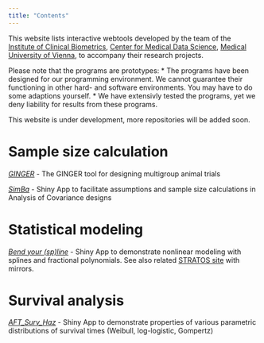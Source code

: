 ```yaml
---
title: "Contents"
---
```


This website lists interactive webtools developed by the team of the [Institute of Clinical Biometrics](https://data-science.meduniwien.ac.at/institute/klinische-biometrie), [Center for Medical Data Science](https://data-science.meduniwien.ac.at), [Medical University of Vienna](https://www.meduniwien.ac.at), to accompany their research projects.

Please note that the programs are prototypes: \* The programs have been designed for our programming environment. We cannot guarantee their functioning in other hard- and software environments. You may have to do some adaptions yourself. \* We have extensivly tested the programs, yet we deny liability for results from these programs.

This website is under development, more repositories will be added soon.

# Sample size calculation

[*GINGER*](https://clinicalbiometrics.shiny.io/GINGER) - The GINGER tool for designing multigroup animal trials

[*SimBa*](https://clinicalbiometrics.shinyapps.io/SimBa/) - Shiny App to facilitate assumptions and sample size calculations in Analysis of Covariance designs


# Statistical modeling

[*Bend your (sp)line*](https://clinicalbiometrics.shinyapps.io/bendyourspline) - Shiny App to demonstrate nonlinear modeling with splines and fractional polynomials. See also related [STRATOS site](https://www.stratos-initiative.org/en/node/91) with mirrors.

# Survival analysis

[*AFT_Surv_Haz*](https://bendyourspline1.shinyapps.io/AFT_Surv_Haz/)  - Shiny App to demonstrate properties of various parametric distributions of survival times (Weibull, log-logistic, Gompertz)
